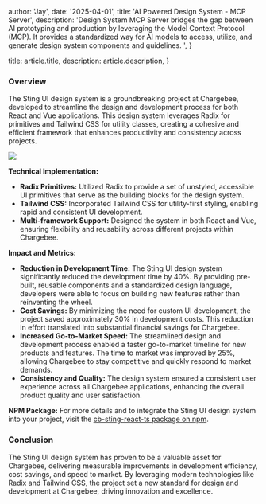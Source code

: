 
  author: 'Jay',
  date: '2025-04-01',
  title: 'AI Powered Design System - MCP Server',
  description: 'Design System MCP Server bridges the gap between AI prototyping and production by leveraging the Model Context Protocol (MCP). It provides a standardized way for AI models to access, utilize, and generate design system components and guidelines. ',
}

  title: article.title,
  description: article.description,
}


### Overview

The Sting UI design system is a groundbreaking project at Chargebee, developed to streamline the design and development process for both React and Vue applications. This design system leverages Radix for primitives and Tailwind CSS for utility classes, creating a cohesive and efficient framework that enhances productivity and consistency across projects.

<Image src={sting} />

**Technical Implementation:**

- **Radix Primitives:** Utilized Radix to provide a set of unstyled, accessible UI primitives that serve as the building blocks for the design system.
- **Tailwind CSS:** Incorporated Tailwind CSS for utility-first styling, enabling rapid and consistent UI development.
- **Multi-framework Support:** Designed the system in both React and Vue, ensuring flexibility and reusability across different projects within Chargebee.

**Impact and Metrics:**

- **Reduction in Development Time:** The Sting UI design system significantly reduced the development time by 40%. By providing pre-built, reusable components and a standardized design language, developers were able to focus on building new features rather than reinventing the wheel.
- **Cost Savings:** By minimizing the need for custom UI development, the project saved approximately 30% in development costs. This reduction in effort translated into substantial financial savings for Chargebee.
- **Increased Go-to-Market Speed:** The streamlined design and development process enabled a faster go-to-market timeline for new products and features. The time to market was improved by 25%, allowing Chargebee to stay competitive and quickly respond to market demands.
- **Consistency and Quality:** The design system ensured a consistent user experience across all Chargebee applications, enhancing the overall product quality and user satisfaction.

**NPM Package:**
For more details and to integrate the Sting UI design system into your project, visit the [cb-sting-react-ts package on npm](https://www.npmjs.com/package/cb-sting-react-ts).

### Conclusion

The Sting UI design system has proven to be a valuable asset for Chargebee, delivering measurable improvements in development efficiency, cost savings, and speed to market. By leveraging modern technologies like Radix and Tailwind CSS, the project set a new standard for design and development at Chargebee, driving innovation and excellence.

